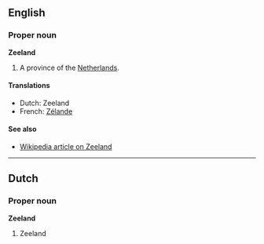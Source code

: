 ==English==
===Proper noun===
'''Zeeland'''

#A province of the [[Netherlands]].

====Translations====
*Dutch: Zeeland
*French: [[Zélande]] 

====See also====
*[[en:Zeeland|Wikipedia article on Zeeland]]

----
==Dutch==
===Proper noun===
'''Zeeland'''

#Zeeland